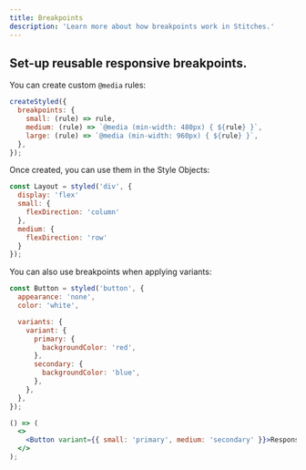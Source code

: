 ```yaml
---
title: Breakpoints
description: 'Learn more about how breakpoints work in Stitches.'
---
```


## Set-up reusable responsive breakpoints.

You can create custom `@media` rules:

```jsx
createStyled({
  breakpoints: {
    small: (rule) => rule,
    medium: (rule) => `@media (min-width: 480px) { ${rule} }`,
    large: (rule) => `@media (min-width: 960px) { ${rule} }`,
  },
});
```

Once created, you can use them in the Style Objects:

```jsx
const Layout = styled('div', {
  display: 'flex'
  small: {
    flexDirection: 'column'
  },
  medium: {
    flexDirection: 'row'
  }
});
```

You can also use breakpoints when applying variants:

```jsx
const Button = styled('button', {
  appearance: 'none',
  color: 'white',

  variants: {
    variant: {
      primary: {
        backgroundColor: 'red',
      },
      secondary: {
        backgroundColor: 'blue',
      },
    },
  },
});

() => (
  <>
    <Button variant={{ small: 'primary', medium: 'secondary' }}>Responsive button</Button>
  </>
);
```

